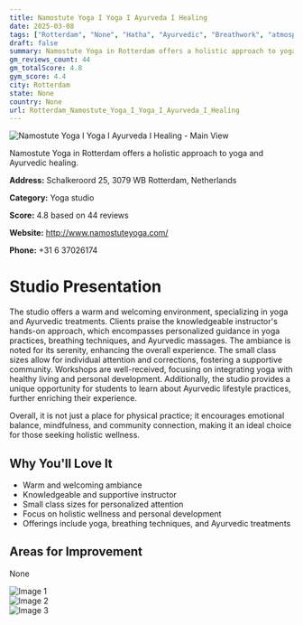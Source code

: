 ```yaml
---
title: Namostute Yoga I Yoga I Ayurveda I Healing
date: 2025-03-08
tags: ["Rotterdam", "None", "Hatha", "Ayurvedic", "Breathwork", "atmosphere", "personalized approach", "Rotterdam"]  
draft: false
summary: Namostute Yoga in Rotterdam offers a holistic approach to yoga and Ayurvedic healing.
gm_reviews_count: 44
gm_totalScore: 4.8
gym_score: 4.4
city: Rotterdam
state: None
country: None
url: Rotterdam_Namostute_Yoga_I_Yoga_I_Ayurveda_I_Healing
---
```


<div className="aspect-[16/9] relative my-8">
  <img 
    src="https://streetviewpixels-pa.googleapis.com/v1/thumbnail?panoid=nhBCxFnir1o-WO5axMQ8KA&cb_client=maps_sv.tactile.gps&w=203&h=100&yaw=343.81396&pitch=0&thumbfov=100"
    alt="Namostute Yoga I Yoga I Ayurveda I Healing - Main View"
    className="object-cover absolute inset-0 w-full h-full rounded-lg"
  />
</div>

Namostute Yoga in Rotterdam offers a holistic approach to yoga and Ayurvedic healing.

**Address:** Schalkeroord 25, 3079 WB Rotterdam, Netherlands

**Category:** Yoga studio

**Score:** 4.8 based on 44 reviews

**Website:** http://www.namostuteyoga.com/

**Phone:** +31 6 37026174

# Studio Presentation

The studio offers a warm and welcoming environment, specializing in yoga and Ayurvedic treatments. Clients praise the knowledgeable instructor's hands-on approach, which encompasses personalized guidance in yoga practices, breathing techniques, and Ayurvedic massages. The ambiance is noted for its serenity, enhancing the overall experience. The small class sizes allow for individual attention and corrections, fostering a supportive community. Workshops are well-received, focusing on integrating yoga with healthy living and personal development. Additionally, the studio provides a unique opportunity for students to learn about Ayurvedic lifestyle practices, further enriching their experience.

Overall, it is not just a place for physical practice; it encourages emotional balance, mindfulness, and community connection, making it an ideal choice for those seeking holistic wellness.

## Why You'll Love It

- Warm and welcoming ambiance
- Knowledgeable and supportive instructor
- Small class sizes for personalized attention
- Focus on holistic wellness and personal development
- Offerings include yoga, breathing techniques, and Ayurvedic treatments

## Areas for Improvement

None

<div className="grid grid-cols-1 xl:grid-cols-2 gap-4 my-8">
<div className="aspect-[4/3] relative"><img src="https://lh5.googleusercontent.com/p/AF1QipP0WscrmaY7wDLh00RtVsDNA790W1nvsjdhsBjM=w1920-h1080-k-no" alt="Image 1" className="object-cover absolute inset-0 w-full h-full rounded-lg" /></div>
<div className="aspect-[4/3] relative"><img src="https://lh5.googleusercontent.com/p/AF1QipOABpEGqNZG1_dEPPn1e-yllM3TCE-xWOjLY8zt=w1920-h1080-k-no" alt="Image 2" className="object-cover absolute inset-0 w-full h-full rounded-lg" /></div>
<div className="aspect-[4/3] relative"><img src="https://lh5.googleusercontent.com/p/AF1QipNd7ShavSPlmLroSAKzknOEA6FKHEKIrTEEdKqQ=w1920-h1080-k-no" alt="Image 3" className="object-cover absolute inset-0 w-full h-full rounded-lg" /></div>
</div>